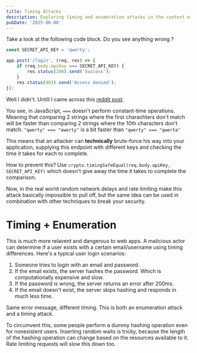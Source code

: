 ```yaml
---
title: Timing Attacks
description: Exploring timing and enumeration attacks in the context of websites.
pubDate: '2025-06-08'
---
```


Take a look at the following code block. Do you see anything wrong ?

```js
const SECRET_API_KEY = 'qwerty';

app.post('/login', (req, res) => {
	if (req.body.apiKey === SECRET_API_KEY) {
		res.status(200).send('Success');
	}
	res.status(403).send('Access denied');
});
```

Well I didn't. Untill I came across this [reddit post](https://www.reddit.com/r/webdev/comments/1l5g40t/whats_timing_attack/).

You see, in JavaScript, `===` doesn't perform constant-time operations. Meaning that comparing 2 strings where the first charachters don't match will be faster than comparing 2 strings where the 10th characters don't match. `"qwerty" === "awerty"` is a bit faster than `"qwerty" === "qwerta"`

This means that an attacker can **technically** brute-force his way into your application, supplying this endpoint with different keys and checking the time it takes for each to complete.

How to prevent this? Use `crypto.timingSafeEqual(req.body.apiKey, SECRET_API_KEY)` which doesn't give away the time it takes to complete the comparison.

Now, in the real world random network delays and rate limiting make this attack basically impossible to pull off, but the same idea can be used in combination with other techniques to break your security.

# Timing + Enumeration

This is much more relavent and dangerous to web apps. A malicious actor can determine if a user exists with a certain email/username using timing differences. Here's a typical user login scenarios:

1.  Someone tries to login with an email and password.
2.  If the email exists, the server hashes the password. Which is computationally expensive and slow.
3.  If the password is wrong, the server returns an error after 200ms.
4.  If the email doesn't exist, the server skips hashing and responds in much less time.

Same error message, different timing. This is both an enumeration attack and a timing attack.

To circumvent this, some people perform a dummy hashing operation even for nonexistent users. Inserting random waits is tricky, because the length of the hashing operation can change based on the resources available to it. Rate limiting requests will slow this down too.
